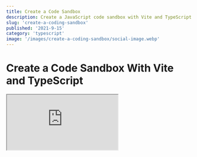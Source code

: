 ```yaml
---
title: Create a Code Sandbox
description: Create a JavaScript code sandbox with Vite and TypeScript
slug: 'create-a-coding-sandbox'
published: '2021-9-15'
category: 'typescript'
image: '/images/create-a-coding-sandbox/social-image.webp'
---
```


# Create a Code Sandbox With Vite and TypeScript

<Iframe
  title="JavaScript Sandbox"
  src="https://javascriptsandbox.netlify.app/"
/>

If you ever used [Codepen](https://codepen.io/), [JSFiddle](https://jsfiddle.net/), or [CodeSandbox](https://codesandbox.io/) you're familiar with what a **code sandbox** is.

Creating a **code sandbox** is surprisingly simple to make yourself, and fun to extend.

You can create a simple **Codepen** if you want with the knowledge you learn, but I want to create a more educational **code sandbox** as a **learning tool** that's able to:

- Load **npm packages** from a **URL** using [Skypack](https://www.skypack.dev/)
- Render **HTML** to an `<iframe>`
- Display **error messages** from the console
- Show the **transpiled** output of [Babel](https://babeljs.io/) to be able to see the **JavaScript** created under the hood when using [React](https://reactjs.org/), or **transpiling** newer to older versions of **JavaScript**

I want to start simple from a `<textarea>` to adding the [Monaco Editor](https://microsoft.github.io/monaco-editor/) that powers [Visual Studio Code](https://code.visualstudio.com/) at the end.

We're going to use the **build tool** [Vite](https://vitejs.dev/) with [TypeScript](https://www.typescriptlang.org/) to get a nice development environment. **It's alright if you don't know TypeScript** because you can just ignore the types, and keep the filename as `*.js`. Everything is going to work the same — I just like using **TypeScript**.

You can visit the [JavaScript Sandbox](https://javascriptsandbox.netlify.app/) above, and get the [starter and finished project files](https://github.com/joysofcode/javascript-sandbox) on **GitHub**.

## Table of Contents

1. [What's an Iframe?](#whats-an-iframe)
2. [Project Setup](#project-setup)
3. [Hooking Up The DOM](#hooking-up-the-dom)
4. [Updating the User Interface](#updating-the-user-interface)
5. [Adding Event Listeners](#adding-event-listeners)
6. [Showing Output](#showing-output)
7. [Showing Errors](#showing-errors)
8. [Using the Monaco Editor](#using-the-monaco-editor)
9. [Conclusion](#conclusion)

## What's an Iframe?

Let's start by playing detective 🔎, and examining **Codepen** source code through the lens of our **developer tools**. This part is **optional**, as I only want to share my thought process with you.

If you're in a new pen on **Codepen**, press <kbd>Ctrl</kbd> + <kbd>Shift</kbd> + <kbd>I</kbd> to bring up the **developers tools**. Notice something interesting by **inspecting** the right-hand column. It's an [iframe](https://developer.mozilla.org/en-US/docs/Web/HTML/Element/iframe). You can imagine an `<iframe>` as a separate page inside another page. By definition **"it's a nested browsing context, embedding another HTML page into the current one."**

<Image
  height="745px"
  width="1276px"
  src="/images/create-a-coding-sandbox/codepen.webp"
  alt="Codepen"
/>

An `<iframe>` behaves just like a regular page, but contained into it's own microcosm. This sounds like the perfect spot for a **sandbox**. We can already make a couple of observations:

- The `<iframe>` behaves just like a regular page
- User inputs something on the left side (regular page)
- Output displays on in the `<iframe>` the right
- We can execute **JavaScript**

These online editors are just using a fancy `<textarea>` that does **syntax highlighting**, and **code completion** among other things. **Codepen** uses [CodeMirror](https://codemirror.net/). **CodeSandbox** on the other hand is a lot more involved, and it's basically an **integrated development environment** (IDE) inside your browser using the **Monaco Editor** just like **VS Code**.

## Project Setup

Create a project using **Vite**. Confirm, and name your project from the questions it asks you. From the **framework options** select **vanilla**, and pick **vanilla-ts**, or **vanilla** if you don't want to use **TypeScript**.

```shell:terminal
npm init vite@latest
```

Install **npm** dependencies with `npm i`, and start the development server with `npm run dev`. Open `http://localhost:3000/`.

You can also just use the [starter project files](https://github.com/joysofcode/javascript-sandbox) that include the styles we're going to need.

```shell:terminal
git clone https://github.com/joysofcode/javascript-sandbox.git
```

This is the **project structure** you should end up with at the end. There's more files as placeholders we're going to work in.

```shell:structure
├─ public/
│  ├─ iframe.css
│  ├─ image.gif
├─ src/
│  ├─ lib/
│  ├─ styles/
│  │  ├─ style.css
│  ├─ types/
│  │  ├─ index.ts
│  ├─ utils/
│  ├─ main.ts
│  ├─ vite-env.d.ts
.gitignore
favicon.svg
index.html
package.json
tsconfig.json
```

## Hooking Up The DOM

Inside `index.html` the only interesting thing to focus on is our page markup.

```html:index.html
<div class="loading" data-loading>
  <div class="loader"></div>
  <h1>Loading Sandbox</h1>
</div>

<section class="code">
  <textarea class="editor" spellcheck="false" data-editor></textarea>
</section>

<section class="result">
  <div class="output">
    <iframe data-iframe></iframe>
    <div class="errors" data-errors></div>
  </div>
  <div class="source" data-source></div>
</section>
```

I prefer to use **class** for styling, and [global data-\* attributes](https://developer.mozilla.org/en-US/docs/Web/HTML/Global_attributes/data-*) to hook into with **JavaScript** because **class** names could always change.

There's only **two** sections, the **left-hand** side for the **editor**, and **right-hand** side for the **output** and **errors**. We're going to use a simple show and hide to only show the `<iframe>` if there are no errors, and vice versa.

<Image
  height="1080px"
  width="1920px"
  src="/images/create-a-coding-sandbox/diagram.webp"
  alt="Codepen"
/>

We're going to start with a simple `<textarea>` for the **editor**, and disable `spellcheck` because we don't want it.

Let's create some useful **helpers** in **utils** such as `getElement` to let us query the **DOM** easier, and export the elements, so they're easier to use. Let's also add the `showIframe`, and `showErrors` functions.

```ts:src/utils/dom.ts
export function getElement(targetElement: string): HTMLElement {
  const element = document.querySelector(targetElement)

  if (!element) {
    throw new Error(`Element '${targetElement}' doesn't exist.`)
  }

  return element as HTMLElement
}

export function showIframe(): void {
  elements.iframe.style.display = 'block'
  elements.errors.style.display = 'none'
}

export function showError(): void {
  elements.iframe.style.display = 'none'
  elements.errors.style.display = 'block'
}

export const elements = {
  iframe: getElement('[data-iframe]') as HTMLIFrameElement,
  errors: getElement('[data-errors]') as HTMLDivElement,
  editor: getElement('[data-editor]') as HTMLDivElement,
  source: getElement('[data-source]') as HTMLDivElement,
  loading: getElement('[data-loading]') as HTMLDivElement,
}
```

Using an element is going to be less error prone using `elements.element` with the help of code completion.

## Updating the User Interface

Using **state** is going to make it simple to update the **user interface**, **reduce errors**, and **impossible states** (for simplicity we're just using **global variables**).

```ts:src/main.ts
import { elements, showError, showIframe } from './utils/dom'

import type { ErrorMessageType, StateType } from './types'

let state: StateType = 'editing'
let errorMessage: ErrorMessageType = ''

function updateUI(): void {
  if (state === 'editing') {
    // ...
    return
  }

  if (state === 'error') {
    // ...
    return
  }

  throw new Error(`State ${state} should not be possible. 💥`)
}
```

We're always going to know what state the application is thanks to `state`. Once we set state to **editing** we can update the user interface with `updateUI`.

If you want to learn **TypeScript** I have an entire [TypeScript Fundamentals](https://joyofcode.xyz/typescript-fundamentals) post. 😎

You can look at the `src/types/index.ts` types if you're curious. If you don't care about **TypeScript** just ignore types completely.

```ts:src/types/index.ts
export type StateType = 'editing' | 'error'
export type ErrorMessageType = string

export interface TranspiledCodeType {
  iframeCode: string
  sourceCode: string
}
```

You could also use an [enum](https://www.typescriptlang.org/docs/handbook/enums.html) for **state**, or if using **JavaScript** a regular object.

```ts:example.ts
// index.ts
export enum State {
  Editing = 'editing',
  Error = 'error'
}

// main.ts
import { State } from './types'
let state = State.Editing
```

## Adding Event Listeners

Let's make sure we **update the user interface** when you type something inside the **editor**.

```ts:src/main.ts
elements.editor.addEventListener('keyup', updateUI)
```

We don't want to instantly update the **user interface** because it would be annoying for the user to instantly get an error on the screen as they type. Instead we're going to wrap `updateUI` with a `debounce` function that's going to wait at least **500 ms**, or **0.5 seconds** before updating the **user interface**.

```js:src/utils/helpers.ts
export function debounce(callback: () => void, delay = 500): () => void {
  let timerId: NodeJS.Timeout

  return () => {
    clearTimeout(timerId)
    timerId = setTimeout(callback, delay)
  }
}
```

The `debounce` function accepts a `callback` function it executes inside `setTimeout`, and a `delay` with a default value of **500 ms**. The reason it returns a function is because of [closures](https://developer.mozilla.org/en-US/docs/Web/JavaScript/Closures), which creates a new environment each time that cancels the last request out. If we just used `setTimeout`, it would stack them on top of each other.

```ts:src/main.ts
import { debounce } from './utils/helpers'

elements.editor.addEventListener('keyup', debounce(updateUI))
```

We're also going to add an **event listener** to listen for **errors** on the page. This is going to let us update **state**, set the **errorMessage**, and **update the user interface**.

```ts:src/main.ts
window.addEventListener('error', ({ error }: ErrorEvent) => {
  state = 'error'
  errorMessage = error.message
  updateUI()

  // if there is no longer an `error` on the page
  state = 'editing'
})
```

`error` is destructured from `event.error` that has a couple of properties but we're only interested in `error.message`, so we use it to set `errorMessage`.

If there are no **errors** on the page it won't run again, so the **state** is going to be set to **editing**.

There's also a **loading indicator** inside `index.html` that gets removed after the page loads. We already have a reference to `loading` inside `src/utils/dom.ts`.

```ts:src/main.ts
window.addEventListener('load', () => elements.loading.remove())
```

## Showing Output

We need to update the contents of the `<iframe>`, and show the **transpiled code** inside **output** each time `updateUI` runs among other things:

- Show the `<iframe>` if `state === 'editing'`
- Get the value of `<textarea>` on each update
- Create a `transpileCode` function to **transpile** the code using **Babel** that returns `iframeCode`, and `sourceCode` we can pass to their respective `updateIframe`, and `updateSource` functions

```ts:src/main.ts
function updateUI(): void {
  if (state === 'editing') {
    showIframe()
    const code = elements.editor.value
    const { iframeCode, sourceCode } = transpileCode(code)
    updateIframe(iframeCode)
    updateSource(sourceCode)
    return
  }

  if (state === 'error') {
    // ...
    return
  }

  throw new Error(`State ${state} should not be possible. 💥`)
}
```

Let's create the `transpileCode` function first, and explain how that works. Before we do that we have to install `@babel/standalone`, so we can use **Babel** client-side because we're not using a server.

```shell:terminal
npm i @babel/standalone
```

After you have done that we can import `transform` from `@babel/standalone`.

```ts:src/main.ts
import { transform } from '@babel/standalone'
import { importsRegex, pureRegex, replace } from './utils/format'

import type { ErrorMessageType, StateType, TranspiledCodeType } from './types'

function transpileCode(code: string): TranspiledCodeType {
  // ignore imports so Babel doesn't transpile it
  const codeToTranspile = replace(code, importsRegex)
  // the magic sauce used to transpile the code
  const options = { presets: ['es2015-loose', 'react'] }
  const { code: transpiledCode } = transform(codeToTranspile, options)

  if (!transpiledCode) {
    // syntax errors get caught by the `error` listener
    throw new Error(`Something went wrong transpiling ${codeToTranspile}.`)
  }

  const hasImports = Boolean(code.match(importsRegex))
  const imports = code.match(importsRegex)?.join('\n') ?? ''

  return {
    // this is passed to `updateIframe`
    iframeCode: hasImports ? `${imports}\n${transpiledCode}` : transpiledCode,
    // this is passed to `updateSource`
    // ignore /*#__PURE__*/ from transpiled output to reduce noise
    sourceCode: replace(transpiledCode, pureRegex),
  }
}
```

Let's break down what's going on:

1. The `transpileCode` functions takes a `string` that's our input
2. Inside `codeToTranspile` we remove **imports**, for example `import React from 'https://cdn.skypack.dev/react'` because **Babel** would **transpile** it
3. We set **Babel** options to use the **es2015-loose** (it transpiles **ES6** to **ES5** in a way that's more readable), and **react** preset so it understands **JSX**
4. We pass those parameters to **Babel** `transform`, and destructure `code` from the result that we rename to `transpiledCode`
5. If for some reason `transpiledCode` doesn't return anything, we raise an **error**
6. `hasImports` checks if there are **imports**, and `imports` find the **imports** that returns an **array** so we use `join` to return a **string** and separate each **import** by a new line, or set it to an **empty string** as fallback
7. In the return we set `iframeCode` to include `imports` and `transpiledCode` if there are **imports**, or just the **transpiledCode** if there are none
8. For `sourceCode` we replace `/*#__PURE__*/` **string** generated by **Babel** to make the output more readable

The `format.ts` utils is nothing special — just some **regex** to match **imports**, the **string** we want to remove, and a `replace` function to save on typing.

```ts:src/utils/format.ts
export const importsRegex = /import(?:["'\s]*([\w*{}\n\r\t, ]+)from\s*)?["'\s].*([@\w/_-]+)["'\s].*/g
export const pureRegex = /\/\*#__PURE__\*\//g

export function replace(string: string, regex: RegExp, value = ''): string {
  return string.replace(regex, value).trim()
}
```

To learn about how **Babel** works I read the [Babel documentation](https://babeljs.io/docs/en/) and played around in their [REPL](https://babeljs.io/repl) to figure out what preset I wanted.

If you're following along I highly recommend you get the [Inline HTML](https://marketplace.visualstudio.com/items?itemName=pushqrdx.inline-html) extension for **VS Code** because it gives us **syntax highlight** and **code completion** for **template strings**. You can read [Syntax Highlight Inside ES6 Template Strings](https://joyofcode.xyz/template-strings-syntax-highlight) to learn how it's useful.

We need to create the `updateIframe`, and `updateSource` functions.

```ts:src/main.ts
function updateIframe(code: string): void {
  const source = /* html */ `
    <html>
    <head>
      <link rel="stylesheet" href="/iframe.css">
    </head>
    <body>
      <div id="app"></div>
      <script type="module">${code}</script>
    </body>
    </html>
  `
  elements.iframe.srcdoc = source
}
```

Don't forget we have to invoke `updateUI` to render the **user interface**. If you're coding along temporarily comment out `updateSource` to see the result.

```ts:src/main.ts
updateUI()
```

<Image
  height="748px"
  width="1143px"
  src="/images/create-a-coding-sandbox/iframe.webp"
  alt="Iframe"
/>

In `updateFrame` we just create a **template string** and replace the [srcdoc](https://developer.mozilla.org/en-US/docs/Web/HTML/Element/iframe#attr-srcdoc) which is the entire **HTML document** of the `<iframe>` each update. The **CSS** is linked from the **public** folder because **Vite** uses it for **static assets**, so we can access it even when deployed. It has an id attribute of **app** like most frameworks use. The **code** is inside `<script>` that's a **module**, so we can use [ES modules](https://hacks.mozilla.org/2018/03/es-modules-a-cartoon-deep-dive/). Using **module** we also don't have to use **defer**, so the script executes after the **DOM** has loaded.

```ts:src/main.ts
function updateSource(transpiledOutput: string): void {
  const sourceHTML = /* html */ `
    <h3>📜 Source</h3>
    <xmp>${transpiledOutput}</xmp>
  `
  elements.source.innerHTML = sourceHTML
}
```

<Image
  height="748px"
  width="1143px"
  src="/images/create-a-coding-sandbox/source.webp"
  alt="Source"
/>

For `updateSource` we just set the `innerHTML` for `source`. The only interesting thing here is the `<xmp>` element that's like the `<pre>` element but doesn't interpret **HTML**. This isn't ideal because it's deprecated, but it's a great solution because we don't have to think about escaping the **HTML** characters. You can reach for a package that does that, or write your own solution.

## Showing Errors

We already set up the **event listener** earlier to listen for **errors**, so the only thing left to do is to update the `updateUI` function.

```ts:src/main.ts
function updateUI(): void {
  // ...

  if (state === 'error') {
    showError()
    logError(errorMessage)
    return
  }

  throw new Error(`State ${state} should not be possible. 💥`)
}
```

`logError` is going to look exactly like `updateSource`.

```ts:src/main.ts
function logError(error: string): void {
  const errorHtml = /* html */ `
    <h3>💩 Error</h3>
    <xmp>${error}</xmp>
  `
  elements.errors.innerHTML = errorHtml
}
```

<Image
  height="748px"
  width="1143px"
  src="/images/create-a-coding-sandbox/error.webp"
  alt="Error"
/>

That's it for the **code sandbox** part. It's not that complicated. 😄

## Using the Monaco Editor

Integrating the **Monaco Editor** might be simpler than you think.

We're going to use [vite-plugin-monaco-editor](https://github.com/vdesjs/vite-plugin-monaco-editor) that uses [monaco-editor](https://github.com/Microsoft/monaco-editor) but makes it easier because we have to write less code like defining **service workers**, and it uses [esbuild](https://esbuild.github.io/) for quick builds.

There's around **800 modules** if we use the entire **Monaco Editor** library, so that's a lot to go through using just a **JavaScript** bundler. **esbuild** is a **JavaScript bundler** written in [Go](https://golang.org/) which is a lot faster at those types of tasks.

Inside the [Monaco Editor GitHub repository](https://github.com/microsoft/monaco-editor) there are examples of how to integrate it using different methods. We're only interested in [Integrate the ESM version](https://github.com/microsoft/monaco-editor/blob/main/docs/integrate-esm.md) that has steps for **Webpack**, **Parcel**, and **Vite**. If you look at [Using Vite](https://github.com/microsoft/monaco-editor/blob/main/docs/integrate-esm.md#using-vite) you can see it's nothing complicated, but using the plugin is even simpler.

If you're interested in even more examples of using the **Monaco Editor** such as using **Electron**, there's a [monaco-editor-samples](https://github.com/microsoft/monaco-editor-samples) repository.

Let's replace the `<textarea>` inside `index.html`.

```html:index.html
<section class="code">
  <div class="editor" data-editor></div>
</section>
```

Your `package.json` should already include `vite-plugin-monaco-editor` as a **development dependency**, but you can always install it with `npm i -D vite-plugin-monaco-editor`.

To use the **plugin** we have to update the **Vite** config in the root of your project, so create it.

```ts:vite.config.ts
import { defineConfig } from 'vite'
import monacoEditorPlugin from 'vite-plugin-monaco-editor'

export default defineConfig({
  plugins: [
    monacoEditorPlugin({
      languageWorkers: ['editorWorkerService', 'typescript'],
    }),
  ],
})
```

In the final version I'm reducing the bundle size by only importing features we're using. The only **service workers** we need is for the **editor**, and **TypeScript**. You have to include **TypeScript**, because it shares the same **service worker** with **JavaScript**. You can always read the documentation to learn more.

**Service workers** let you do tasks in the background (it's like using multiple threads), so it doesn't freeze the **user interface**. **Monaco Editor** uses **service workers** for all features of the **editor**.

Inside `lib/monaco/` we're going to add `monacoEditor.ts`.

```ts:src/lib/monaco/monacoEditor.ts
import * as monaco from 'monaco-editor/esm/vs/editor/editor.api'
import 'monaco-editor/esm/vs/editor/contrib/inlineCompletions/ghostTextController.js'
import 'monaco-editor/esm/vs/basic-languages/javascript/javascript.contribution'
import 'monaco-editor/esm/vs/language/typescript/monaco.contribution'

import { elements } from '../../utils/dom'

const editorCode = /* html */ `
import React, { useEffect } from 'https://cdn.skypack.dev/react'
import { render } from 'https://cdn.skypack.dev/react-dom'

import confetti from 'https://cdn.skypack.dev/canvas-confetti'

function App() {
  useEffect(() => confetti(), [])

  return (
    <div className="app">
      <h1>JavaScript Sandbox</h1>
      <p>
        You can use NPM packages provided by {''}
        <a href="https://www.skypack.dev/">Skypack</a>.
      </p>
      <img src="/image.gif" />
    </div>
  )
}

render(
  <App />,
  document.getElementById('app')
)`.trim()

const editorOptions = {
  value: editorCode,
  language: 'javascript',
  theme: 'vs-dark',
  automaticLayout: true,
  minimap: {
    enabled: false,
  },
  fontFamily: 'IBM Plex Mono, monospace',
  fontSize: 16,
  tabSize: 2,
}

const monacoEditor = monaco.editor.create(elements.editor, editorOptions)
export { monacoEditor as default }
```

We're doing the same here by only importing features we're using such as **code completion**, **JavaScript** support, and again we have to include **TypeScript** also.

I figured this out through trial and error by spelunking inside **node_modules** because I already knew you could import only what you require from the plugin documentation.

If you don't care about this, you can just say `import * as monaco from 'monaco-editor'`. The `import * as monaco` part is because there's no **default export**, the **Monaco Editor** just imports a bunch of things we can use.

We're using **React** code as the default example to show **Babel**, and **ES modules** working. You could try any other **JavaScript** framework such as **Vue** if it can work with **ES modules**. I even managed to make **Svelte** work (without single file components since there's no compiler).

Inside **editorOptions** we can set the **language**, and **theme** among other things. [automaticLayout](https://microsoft.github.io/monaco-editor/api/interfaces/monaco.editor.ieditoroptions.html#automaticlayout) checks if the **editor** is resized to adjust the size.

You can read the [Monaco Editor API](https://microsoft.github.io/monaco-editor/api/index.html) to learn what's possible but it might take you a while to figure things out through search and asking questions since it's confusing.

Lastly we create the **Monaco Editor**, and **export** it as `monacoEditor` that has a `getValue` method to get the contents.

```ts:src/main.ts
import monacoEditor from './lib/monaco/monacoEditor'

function updateUI(): void {
  if (state === 'editing') {
    // ...
    const code = monacoEditor.getValue()
    // ...
  }

  // ...
}

```

Congratulations! 🥳

## Conclusion

Hope you learned something, and changed the code to work how you want. Here's what you can do next if you're interested:

- Let the user enter **HTML**, **CSS**, and **JavaScript** like **Codepen**
- Have the ability to use multiple files (you can look up how it's done using the **Monaco Editor**)
- **Persist code** by using [local storage](https://developer.mozilla.org/en-US/docs/Web/API/Window/localStorage) (save the input to **local storage**, and check if it exists on **page load** to set the contents of the **editor**)
- Use a framework

Thanks for reading! 🏄‍♀️

